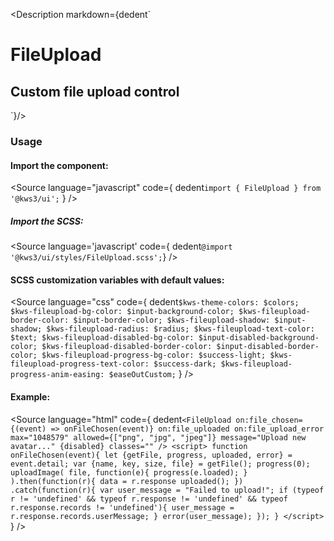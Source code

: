
<Version />

<Description markdown={dedent`
# FileUpload
## Custom file upload control
`}/>

<Meta of={Stories} />
<Canvas of={Stories.Main} />
<Controls />

### Usage
#### Import the component:
<Source
  language="javascript"
  code={
    dedent`import { FileUpload } from '@kws3/ui';`
  }
/>

##### Import the SCSS:
<Source
  language='javascript'
  code={ dedent`@import '@kws3/ui/styles/FileUpload.scss';`}
/>

#### SCSS customization variables with default values:
<Source
  language="css"
  code={
    dedent`
      $kws-theme-colors: $colors;
      $kws-fileupload-bg-color: $input-background-color;
      $kws-fileupload-border-color: $input-border-color;
      $kws-fileupload-shadow: $input-shadow;
      $kws-fileupload-radius: $radius;
      $kws-fileupload-text-color: $text;
      $kws-fileupload-disabled-bg-color: $input-disabled-background-color;
      $kws-fileupload-disabled-border-color: $input-disabled-border-color;
      $kws-fileupload-progress-bg-color: $success-light;
      $kws-fileupload-progress-text-color: $success-dark;
      $kws-fileupload-progress-anim-easing: $easeOutCustom;
    `
  }
/>

#### Example:
<Source
  language="html"
  code={
    dedent`
    <FileUpload
      on:file_chosen={(event) => onFileChosen(event)}
      on:file_uploaded
      on:file_upload_error
      max="1048579"
      allowed={["png", "jpg", "jpeg"]}
      message="Upload new avatar..."
      {disabled}
      classes="" />
    <script>
      function onFileChosen(event){
        let {getFile, progress, uploaded, error} = event.detail;
        var {name, key, size, file} = getFile();
        progress(0);
        uploadImage(
          file,
          function(e){
            progress(e.loaded);
          }
        ).then(function(r){
          data = r.response
          uploaded();
        })
        .catch(function(r){
          var user_message = "Failed to upload!";
          if (typeof r != 'undefined' && typeof r.response != 'undefined' && typeof r.response.records != 'undefined'){
              user_message = r.response.records.userMessage;
          }
          error(user_message);
        });
      }
    </script>
  `
  }
/>
